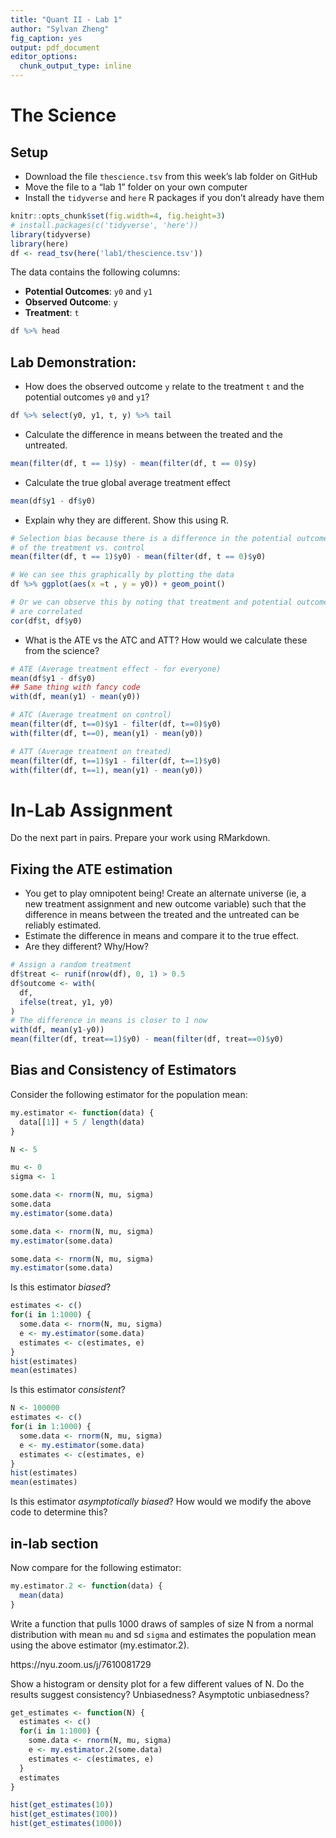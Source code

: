 ```yaml
---
title: "Quant II - Lab 1"
author: "Sylvan Zheng"
fig_caption: yes
output: pdf_document
editor_options: 
  chunk_output_type: inline
---
```



# The Science

## Setup
- Download the file `thescience.tsv` from this week's lab folder on GitHub 
- Move the file to a "lab 1" folder on your own computer
- Install the `tidyverse` and `here` R packages if you don't already have them

```r
knitr::opts_chunk$set(fig.width=4, fig.height=3)
# install.packages(c('tidyverse', 'here'))
library(tidyverse)
library(here)
df <- read_tsv(here('lab1/thescience.tsv'))
```

The data contains the following columns:

- **Potential Outcomes**: `y0` and `y1`
- **Observed Outcome**: `y`
- **Treatment**: `t`

```r
df %>% head
```

## Lab Demonstration:

- How does the observed outcome `y` relate to the treatment `t` and the potential outcomes `y0` and `y1`? 

```r
df %>% select(y0, y1, t, y) %>% tail
```

- Calculate the difference in means between the treated and the untreated. 
```r
mean(filter(df, t == 1)$y) - mean(filter(df, t == 0)$y)
```

- Calculate the true global average treatment effect 
```r
mean(df$y1 - df$y0)
```

- Explain why they are different. Show this using R.
```r
# Selection bias because there is a difference in the potential outcomes
# of the treatment vs. control
mean(filter(df, t == 1)$y0) - mean(filter(df, t == 0)$y0)

# We can see this graphically by plotting the data
df %>% ggplot(aes(x =t , y = y0)) + geom_point()

# Or we can observe this by noting that treatment and potential outcomes
# are correlated
cor(df$t, df$y0)
```

- What is the ATE vs the ATC and ATT? How would we calculate these from the science?

```r
# ATE (Average treatment effect - for everyone)
mean(df$y1 - df$y0)
## Same thing with fancy code
with(df, mean(y1) - mean(y0))

# ATC (Average treatment on control)
mean(filter(df, t==0)$y1 - filter(df, t==0)$y0)
with(filter(df, t==0), mean(y1) - mean(y0))

# ATT (Average treatment on treated)
mean(filter(df, t==1)$y1 - filter(df, t==1)$y0)
with(filter(df, t==1), mean(y1) - mean(y0))
```

# In-Lab Assignment

Do the next part in pairs. Prepare your work using RMarkdown. 

## Fixing the ATE estimation

- You get to play omnipotent being! Create an alternate universe (ie, a new treatment assignment and new outcome variable) such that the difference in means between the treated and the untreated can be reliably estimated.
- Estimate the difference in means and compare it to the true effect.
- Are they different? Why/How? 

```r
# Assign a random treatment
df$treat <- runif(nrow(df), 0, 1) > 0.5
df$outcome <- with(
  df,
  ifelse(treat, y1, y0)
)
# The difference in means is closer to 1 now
with(df, mean(y1-y0))
mean(filter(df, treat==1)$y0) - mean(filter(df, treat==0)$y0)

```


## Bias and Consistency of Estimators 

Consider the following estimator for the population mean:
```r
my.estimator <- function(data) {
  data[[1]] + 5 / length(data)
}

N <- 5

mu <- 0
sigma <- 1

some.data <- rnorm(N, mu, sigma)
some.data
my.estimator(some.data)

some.data <- rnorm(N, mu, sigma)
my.estimator(some.data)

some.data <- rnorm(N, mu, sigma)
my.estimator(some.data)
```

Is this estimator *biased*?

```r
estimates <- c()
for(i in 1:1000) {
  some.data <- rnorm(N, mu, sigma)
  e <- my.estimator(some.data)
  estimates <- c(estimates, e)
}
hist(estimates)
mean(estimates)
```

Is this estimator *consistent*?

```r
N <- 100000
estimates <- c()
for(i in 1:1000) {
  some.data <- rnorm(N, mu, sigma)
  e <- my.estimator(some.data)
  estimates <- c(estimates, e)
}
hist(estimates)
mean(estimates)
```

Is this estimator *asymptotically biased*?
How would we modify the above code to determine this?

## in-lab section

Now compare for the following estimator:

```r
my.estimator.2 <- function(data) {
  mean(data)
}
```

Write a function that pulls 1000 draws of samples of size N
from a normal distribution with mean `mu` and sd `sigma`
and estimates the population mean using the above estimator (my.estimator.2).

https://nyu.zoom.us/j/7610081729

Show a histogram or density plot for a few different values of N.
Do the results suggest consistency? Unbiasedness? Asymptotic unbiasedness?

```r
get_estimates <- function(N) {
  estimates <- c()
  for(i in 1:1000) {
    some.data <- rnorm(N, mu, sigma)
    e <- my.estimator.2(some.data)
    estimates <- c(estimates, e)
  }
  estimates
}

hist(get_estimates(10))
hist(get_estimates(100))
hist(get_estimates(1000))
```